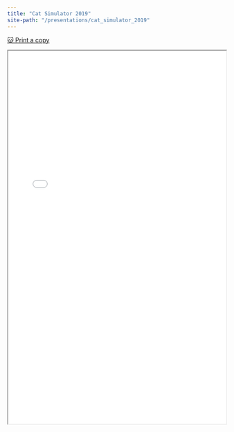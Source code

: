 ```yaml
---
title: "Cat Simulator 2019"
site-path: "/presentations/cat_simulator_2019"
---
```


[🐱 Print a copy](../assets/cat_simulator_2019.pdf)

:::{.column-page}

<iframe src="../assets/cat_simulator_2019.pdf" width="100%" height="860px"></iframe>

:::